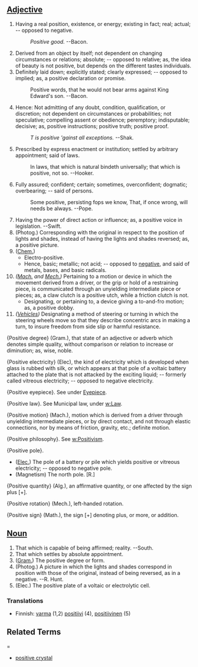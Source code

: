==[[Adjective]]==

# Having a real position, existence, or energy; existing in fact; real; actual; -- opposed to negative. 
#:''Positive good.'' --Bacon.
# Derived from an object by itself; not dependent on changing circumstances or relations; absolute; -- opposed to relative; as, the idea of beauty is not positive, but depends on the different tastes individuals.
# Definitely laid down; explicitly stated; clearly expressed; -- opposed to implied; as, a positive declaration or promise.
#:Positive words, that he would not bear arms against King Edward's son.  --Bacon.
# Hence: Not admitting of any doubt, condition, qualification, or discretion; not dependent on circumstances or probabilities; not speculative; compelling assent or obedience; peremptory; indisputable; decisive; as, positive instructions; positive truth; positive proof.
#:''T is positive 'gainst all exceptions.'' --Shak.
# Prescribed by express enactment or institution; settled by arbitrary appointment; said of laws.
#: In laws, that which is natural bindeth universally; that which is positive, not so.       --Hooker.
# Fully assured; confident; certain; sometimes, overconfident; dogmatic; overbearing; -- said of persons.
#: Some positive, persisting fops we know, That, if once wrong, will needs be always.     --Pope.
# Having the power of direct action or influence; as, a positive voice in legislation. --Swift.
# (Photog.) Corresponding with the original in respect to the position of lights and shades, instead of having the lights and shades reversed; as, a positive picture.
# ([[Chem.]])
#* Electro-positive.
#* Hence, basic; metallic; not acid; -- opposed to [[negative]], and said of metals, bases, and basic radicals.
# ''([[Mach.]] and [[Mech.]])'' Pertaining to a motion or device in which the movement derived from a driver, or the grip or hold of a restraining piece, is communicated through an unyielding intermediate piece or pieces; as, a claw clutch is a positive utch, while a friction clutch is not.
#* Designating, or pertaining to, a device giving a to-and-fro motion; as, a positive dobby.
# ''([[Vehicle]]s)'' Designating a method of steering or turning in which the steering wheels move so that they describe concentric arcs in making a turn, to insure freedom from side slip or harmful  resistance.


{Positive degree} (Gram.), that state of an adjective or adverb which denotes simple quality, without comparison or relation to increase or diminution; as, wise, noble.

{Positive electricity} (Elec), the kind of electricity which is developed when glass is rubbed with silk, or which appears at that pole of a voltaic battery attached to the plate that is not attacked by the exciting liquid; -- formerly called vitreous electricity; -- opposed to negative electricity.

{Positive eyepiece}. See under [[Eyepiece]].

{Positive law}. See Municipal law, under [[w:Law]].

{Positive motion} (Mach.), motion which is derived from a driver through unyielding intermediate pieces, or by direct contact, and not through elastic connections, nor by means of friction, gravity, etc.; definite motion.

{Positive philosophy}. See [[w:Positivism]].

{Positive pole}.
* ([[Elec.]]) The pole of a battery or pile which yields      positive or vitreous electricity; -- opposed to negative pole.
* (Magnetism) The north pole. [R.]

{Positive quantity} (Alg.), an affirmative quantity, or one  affected by the sign plus [+].

{Positive rotation} (Mech.), left-handed rotation.

{Positive sign} (Math.), the sign [+] denoting plus, or more, or addition.

==[[Noun]]==

# That which is capable of being affirmed; reality. --South.
# That which settles by absolute appointment.
# ([[Gram.]]) The positive degree or form.
# (Photog.) A picture in which the lights and shades correspond in position with those of the original, instead of being reversed, as in a negative. --R. Hunt.
# (Elec.) The positive plate of a voltaic or electrolytic  cell.


===Translations===
*Finnish: [[varma]] (1,2) [[positiivi]] (4), [[positiivinen]] (5)

==Related Terms===
*[[positive crystal]]